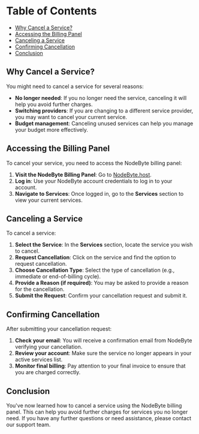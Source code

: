 # Table of Contents

- [Why Cancel a Service?](#why-cancel-a-service)
- [Accessing the Billing Panel](#accessing-the-billing-panel)
- [Canceling a Service](#canceling-a-service)
- [Confirming Cancellation](#confirming-cancellation)
- [Conclusion](#conclusion)

## Why Cancel a Service?

You might need to cancel a service for several reasons:

- **No longer needed**: If you no longer need the service, canceling it will help you avoid further charges.
- **Switching providers**: If you are changing to a different service provider, you may want to cancel your current service.
- **Budget management**: Canceling unused services can help you manage your budget more effectively.

## Accessing the Billing Panel

To cancel your service, you need to access the NodeByte billing panel:

1. **Visit the NodeByte Billing Panel**: Go to [NodeByte.host](https://NodeByte.host).
2. **Log in**: Use your NodeByte account credentials to log in to your account.
3. **Navigate to Services**: Once logged in, go to the **Services** section to view your current services.

## Canceling a Service

To cancel a service:

1. **Select the Service**: In the **Services** section, locate the service you wish to cancel.
2. **Request Cancellation**: Click on the service and find the option to request cancellation.
3. **Choose Cancellation Type**: Select the type of cancellation (e.g., immediate or end-of-billing cycle).
4. **Provide a Reason (if required)**: You may be asked to provide a reason for the cancellation.
5. **Submit the Request**: Confirm your cancellation request and submit it.

## Confirming Cancellation

After submitting your cancellation request:

1. **Check your email**: You will receive a confirmation email from NodeByte verifying your cancellation.
2. **Review your account**: Make sure the service no longer appears in your active services list.
3. **Monitor final billing**: Pay attention to your final invoice to ensure that you are charged correctly.

## Conclusion

You've now learned how to cancel a service using the NodeByte billing panel. This can help you avoid further charges for services you no longer need. If you have any further questions or need assistance, please contact our support team.
